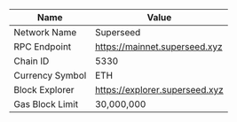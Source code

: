 
| Name            | Value                          |
|-----------------|--------------------------------|
| Network Name    | Superseed                      |
| RPC Endpoint    | https://mainnet.superseed.xyz  |
| Chain ID        | 5330                           |
| Currency Symbol | ETH                            |
| Block Explorer  | https://explorer.superseed.xyz |
| Gas Block Limit | 30,000,000                     |

